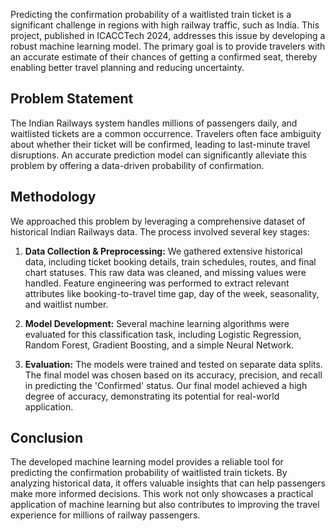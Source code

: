 
Predicting the confirmation probability of a waitlisted train ticket is a significant challenge in regions with high railway traffic, such as India. This project, published in ICACCTech 2024, addresses this issue by developing a robust machine learning model. The primary goal is to provide travelers with an accurate estimate of their chances of getting a confirmed seat, thereby enabling better travel planning and reducing uncertainty.

## Problem Statement

The Indian Railways system handles millions of passengers daily, and waitlisted tickets are a common occurrence. Travelers often face ambiguity about whether their ticket will be confirmed, leading to last-minute travel disruptions. An accurate prediction model can significantly alleviate this problem by offering a data-driven probability of confirmation.

## Methodology

We approached this problem by leveraging a comprehensive dataset of historical Indian Railways data. The process involved several key stages:

1.  **Data Collection & Preprocessing:** We gathered extensive historical data, including ticket booking details, train schedules, routes, and final chart statuses. This raw data was cleaned, and missing values were handled. Feature engineering was performed to extract relevant attributes like booking-to-travel time gap, day of the week, seasonality, and waitlist number.

2.  **Model Development:** Several machine learning algorithms were evaluated for this classification task, including Logistic Regression, Random Forest, Gradient Boosting, and a simple Neural Network.

3.  **Evaluation:** The models were trained and tested on separate data splits. The final model was chosen based on its accuracy, precision, and recall in predicting the 'Confirmed' status. Our final model achieved a high degree of accuracy, demonstrating its potential for real-world application.

## Conclusion

The developed machine learning model provides a reliable tool for predicting the confirmation probability of waitlisted train tickets. By analyzing historical data, it offers valuable insights that can help passengers make more informed decisions. This work not only showcases a practical application of machine learning but also contributes to improving the travel experience for millions of railway passengers.